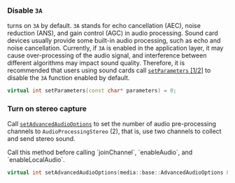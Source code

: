 <PlatformWrapper platform="windows">

### Disable `3A`

<Vg k="VSDK" /> turns on `3A` by default. `3A` stands for echo cancellation (AEC), noise reduction (ANS), and gain control (AGC) in audio processing. Sound card devices usually provide some built-in audio processing, such as echo and noise cancellation. Currently, if `3A` is enabled in the application layer, it may cause over-processing of the audio signal, and interference between different algorithms may impact sound quality. Therefore, it is recommended that users using sound cards call [`setParameters` [1/2]](https://api-ref.agora.io/en/video-sdk/cpp/4.x/API/class_irtcengine.html#api_irtcengine_setparameters) to disable the `3A` function enabled by default.

```cpp
virtual int setParameters(const char* parameters) = 0;
```

### Turn on stereo capture

Call [`setAdvancedAudioOptions`](https://api-ref.agora.io/en/video-sdk/cpp/4.x/API/class_irtcengine.html#api_irtcengine_setadvancedaudiooptions) to set the number of audio pre-processing channels to `AudioProcessingStereo` (2), that is, use two channels to collect and send stereo sound.

<Admonition type="caution" title="Note"> 
Call this method before calling `joinChannel`, `enableAudio`, and `enableLocalAudio`.
</Admonition>

```cpp
virtual int setAdvancedAudioOptions(media::base::AdvancedAudioOptions &options) = 0;
```

</PlatformWrapper>
